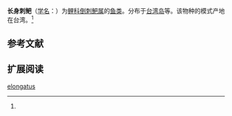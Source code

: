 {{Speciesbox
| name = 长身刺鲃
| status = 
| status_system = 
| image = 
| genus = Spinibarbus
| species = elongatus
| authority = Oshima, 1920<ref name='id5995'>{{cite web| url =http://www.bioinfo.cn/db05/BjdwSpecies.php?action=view&id=5995| title =长身刺鲃| work =中国动物物种编目数据库| publisher =中国科学院微生物研究所| author =中国科学院动物研究所| accessdate =2009-04-11| deadurl =yes| archiveurl =https://web.archive.org/web/20160305090232/http://www.bioinfo.cn/db05/BjdwSpecies.php?action=view&id=5995| archivedate =2016-03-05}}</ref>
}}

'''长身刺鲃'''（[[学名|学名]]：{{lang|la|''Spinibarbus elongatus''}}）为[[鲤科|鲤科]][[倒刺鲃属|倒刺鲃属]]的[[鱼类|鱼类]]。分布于[[台湾岛|台湾岛]]等。该物种的模式产地在台湾。<ref name='id5995'/>

== 参考文献 ==
{{reflist}}

== 扩展阅读 ==
{{refbegin}}
{{wikispecies-inline|Spinibarbus elongatus|长身刺鲃}}
{{refend}}
{{Taxonbar|from=Q3757842}}

[[Category:倒刺鲃属|elongatus]]


{{鯉形目小作品}}